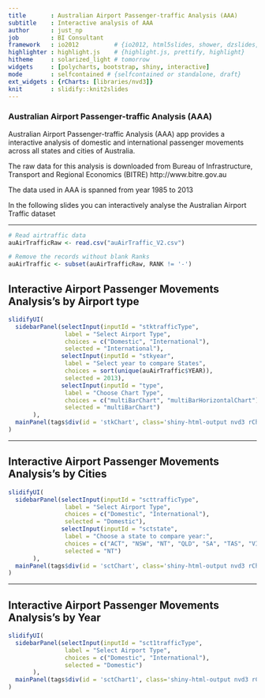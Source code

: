 ```yaml
---
title       : Australian Airport Passenger-traffic Analysis (AAA)
subtitle    : Interactive analysis of AAA
author      : just_np
job         : BI Consultant
framework   : io2012          # {io2012, html5slides, shower, dzslides, ...}
highlighter : highlight.js    # {highlight.js, prettify, highlight}
hitheme     : solarized_light # tomorrow 
widgets     : [polycharts, bootstrap, shiny, interactive]
mode        : selfcontained # {selfcontained or standalone, draft}
ext_widgets : {rCharts: [libraries/nvd3]}
knit        : slidify::knit2slides
---
```



### Australian Airport Passenger-traffic Analysis (AAA)

Australian Airport Passenger-traffic Analysis (AAA) app provides a interactive analysis of domestic and international passenger movements across all states and cities of Australia.

The raw data for this analysis is downloaded from Bureau of Infrastructure, Transport and Regional Economics (BITRE) http://www.bitre.gov.au

The data used in AAA is spanned from year 1985 to 2013

In the following slides you can interactively analyse the Australian Airport Traffic dataset

---

```r
# Read airtraffic data
auAirTrafficRaw <- read.csv("auAirTraffic_V2.csv")

# Remove the records without blank Ranks
auAirTraffic <- subset(auAirTrafficRaw, RANK != '-')

```
## Interactive Airport Passenger Movements Analysis's by Airport type

```r

slidifyUI(
  sidebarPanel(selectInput(inputId = "stktrafficType",
                label = "Select Airport Type",
                choices = c("Domestic", "International"),
                selected = "International"),
               selectInput(inputId = "stkyear",
                label = "Select year to compare States",
                choices = sort(unique(auAirTraffic$YEAR)),
                selected = 2013),
               selectInput(inputId = "type",
                label = "Choose Chart Type",
                choices = c("multiBarChart", "multiBarHorizontalChart"),
                selected = "multiBarChart")                                                   
       ),
  mainPanel(tags$div(id = 'stkChart', class='shiny-html-output nvd3 rChart'))  
)
```

---

## Interactive Airport Passenger Movements Analysis's by Cities

```r

slidifyUI(
  sidebarPanel(selectInput(inputId = "scttrafficType",
                label = "Select Airport Type",
                choices = c("Domestic", "International"),
                selected = "Domestic"),
               selectInput(inputId = "sctstate",
                label = "Choose a state to compare year:", 
                choices = c("ACT", "NSW", "NT", "QLD", "SA", "TAS", "VIC", "WA"),
                selected = "NT")                                                  
       ),
  mainPanel(tags$div(id = 'sctChart', class='shiny-html-output nvd3 rChart'))  
)
```

---

## Interactive Airport Passenger Movements Analysis's by Year

```r
slidifyUI(
  sidebarPanel(selectInput(inputId = "sct1trafficType",
                label = "Select Airport Type",
                choices = c("Domestic", "International"),
                selected = "Domestic")                                          
       ),
  mainPanel(tags$div(id = 'sctChart1', class='shiny-html-output nvd3 rChart'))  
)
```
